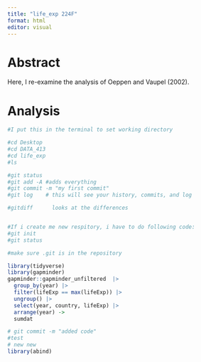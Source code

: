 ```yaml
---
title: "life_exp 224F"
format: html
editor: visual
---
```


# Abstract

Here, I re-examine the analysis of Oeppen and Vaupel (2002).

# Analysis

```r
#I put this in the terminal to set working directory 

#cd Desktop
#cd DATA_413
#cd life_exp
#ls 

#git status
#git add -A #adds everything
#git commit -m "my first commit"
#git log    # this will see your history, commits, and log

#gitdiff      looks at the differences


#If i create me new respitory, i have to do following code:
#git init
#git status 

#make sure .git is in the repository 
```

```r
library(tidyverse)
library(gapminder)
gapminder::gapminder_unfiltered  |> 
  group_by(year) |>
  filter(lifeExp == max(lifeExp)) |>
  ungroup() |>
  select(year, country, lifeExp) |>
  arrange(year) ->
  sumdat

```

```r
# git commit -m "added code"
#test
# new new
library(abind)
```
